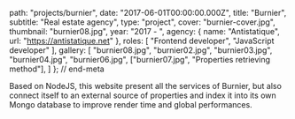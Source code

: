 
  path: "projects/burnier",
  date: "2017-06-01T00:00:00.000Z",
  title: "Burnier",
  subtitle: "Real estate agency",
  type: "project",
  cover: "burnier-cover.jpg",
  thumbnail: "burnier08.jpg",
  year: "2017 - ",
  agency: {
    name: "Antistatique",
    url: "https://antistatique.net"
  },
  roles: [
    "Frontend developer",
    "JavaScript developer"
  ],
  gallery: [
    "burnier08.jpg",
    "burnier02.jpg",
    "burnier03.jpg",
    "burnier04.jpg",
    "burnier06.jpg",
    ["burnier07.jpg", "Properties retrieving method"],
  ]
}; // end-meta

Based on NodeJS, this website present all the services of Burnier, but also connect itself to an external source of properties and index it into its own Mongo database to improve render time and global performances.
